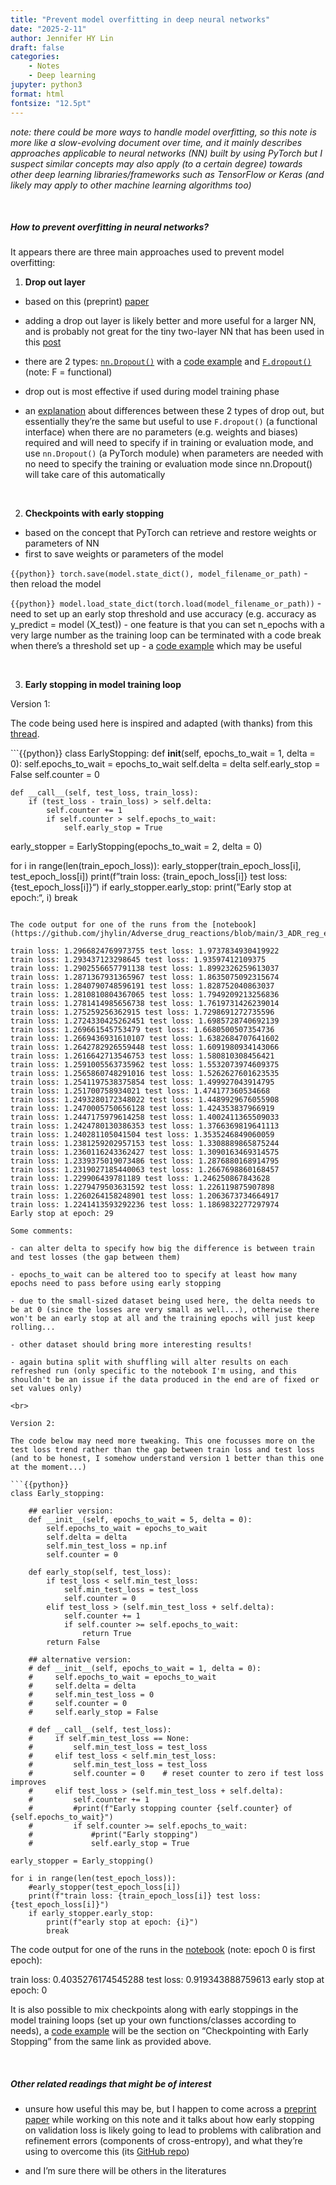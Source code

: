 ```yaml
---
title: "Prevent model overfitting in deep neural networks"
date: "2025-2-11"
author: Jennifer HY Lin
draft: false
categories: 
    - Notes
    - Deep learning
jupyter: python3
format: html
fontsize: "12.5pt"
---
```


*note: there could be more ways to handle model overfitting, so this note is more like a slow-evolving document over time, and it mainly describes approaches applicable to neural networks (NN) built by using PyTorch but I suspect similar concepts may also apply (to a certain degree) towards other deep learning libraries/frameworks such as TensorFlow or Keras (and likely may apply to other machine learning algorithms too)*

<br>

##### **How to prevent overfitting in neural networks?**

It appears there are three main approaches used to prevent model overfitting:

1. **Drop out layer**

- based on this (preprint) [paper](https://arxiv.org/abs/1207.0580)

- adding a drop out layer is likely better and more useful for a larger NN, and is probably not great for the tiny two-layer NN that has been used in this [post](https://jhylin.github.io/Data_in_life_blog/posts/22_Simple_dnn_adrs/2_ADR_regressor.html)

- there are 2 types: [`nn.Dropout()`](https://pytorch.org/docs/stable/generated/torch.nn.Dropout.html) with a [code example](https://machinelearningmastery.com/using-dropout-regularization-in-pytorch-models/) and [`F.dropout()`](https://pytorch.org/docs/stable/generated/torch.nn.functional.dropout.html) (note: F = functional)

- drop out is most effective if used during model training phase

- an [explanation](https://stackoverflow.com/a/53452827/19218378) about differences between these 2 types of drop out, but essentially they're the same but useful to use `F.dropout()` (a functional interface) when there are no parameters (e.g. weights and biases) required and will need to specify if in training or evaluation mode, and use `nn.Dropout()` (a PyTorch module) when parameters are needed with no need to specify the training or evaluation mode since nn.Dropout() will take care of this automatically

<br>

2. **Checkpoints with early stopping**

- based on the concept that PyTorch can retrieve and restore weights or parameters of NN
- first to save weights or parameters of the model

```{{python}}
torch.save(model.state_dict(), model_filename_or_path)
```
- then reload the model

```{{python}}
model.load_state_dict(torch.load(model_filename_or_path)) 
```
- need to set up an early stop threshold and use accuracy (e.g. accuracy as y_predict = model (X_test))
- one feature is that you can set n_epochs with a very large number as the training loop can be terminated with a code break when there's a threshold set up
- a [code example](https://machinelearningmastery.com/managing-a-pytorch-training-process-with-checkpoints-and-early-stopping/) which may be useful

<br>

3. **Early stopping in model training loop**

Version 1:

The code being used here is inspired and adapted (with thanks) from this [thread](https://stackoverflow.com/questions/71998978/early-stopping-in-pytorch).

```{{python}}
class EarlyStopping:
    def __init__(self, epochs_to_wait = 1, delta = 0):
        self.epochs_to_wait = epochs_to_wait
        self.delta = delta
        self.early_stop = False
        self.counter = 0

    def __call__(self, test_loss, train_loss):
        if (test_loss - train_loss) > self.delta:
            self.counter += 1
            if self.counter > self.epochs_to_wait:
                self.early_stop = True

early_stopper = EarlyStopping(epochs_to_wait = 2, delta = 0)

for i in range(len(train_epoch_loss)):
    early_stopper(train_epoch_loss[i], test_epoch_loss[i])
    print(f"train loss: {train_epoch_loss[i]} test loss: {test_epoch_loss[i]}")
    if early_stopper.early_stop:
        print("Early stop at epoch:", i)
        break
```

The code output for one of the runs from the [notebook](https://github.com/jhylin/Adverse_drug_reactions/blob/main/3_ADR_reg_early_stop.ipynb):

train loss: 1.2966824769973755 test loss: 1.9737834930419922
train loss: 1.293437123298645 test loss: 1.93597412109375
train loss: 1.2902556657791138 test loss: 1.8992326259613037
train loss: 1.2871367931365967 test loss: 1.8635075092315674
train loss: 1.2840790748596191 test loss: 1.828752040863037
train loss: 1.2810810804367065 test loss: 1.7949209213256836
train loss: 1.2781414985656738 test loss: 1.7619731426239014
train loss: 1.275259256362915 test loss: 1.7298691272735596
train loss: 1.2724330425262451 test loss: 1.6985728740692139
train loss: 1.269661545753479 test loss: 1.6680500507354736
train loss: 1.2669436931610107 test loss: 1.6382684707641602
train loss: 1.2642782926559448 test loss: 1.6091980934143066
train loss: 1.2616642713546753 test loss: 1.580810308456421
train loss: 1.2591005563735962 test loss: 1.5532073974609375
train loss: 1.2565860748291016 test loss: 1.5262627601623535
train loss: 1.2541197538375854 test loss: 1.499927043914795
train loss: 1.251700758934021 test loss: 1.474177360534668
train loss: 1.2493280172348022 test loss: 1.4489929676055908
train loss: 1.2470005750656128 test loss: 1.424353837966919
train loss: 1.2447175979614258 test loss: 1.4002411365509033
train loss: 1.2424780130386353 test loss: 1.3766369819641113
train loss: 1.240281105041504 test loss: 1.3535246849060059
train loss: 1.2381259202957153 test loss: 1.3308889865875244
train loss: 1.2360116243362427 test loss: 1.3090163469314575
train loss: 1.2339375019073486 test loss: 1.2876880168914795
train loss: 1.2319027185440063 test loss: 1.2667698860168457
train loss: 1.229906439781189 test loss: 1.246250867843628
train loss: 1.2279479503631592 test loss: 1.226119875907898
train loss: 1.2260264158248901 test loss: 1.2063673734664917
train loss: 1.2241413593292236 test loss: 1.1869832277297974
Early stop at epoch: 29

Some comments:

- can alter delta to specify how big the difference is between train and test losses (the gap between them)

- epochs_to_wait can be altered too to specify at least how many epochs need to pass before using early stopping

- due to the small-sized dataset being used here, the delta needs to be at 0 (since the losses are very small as well...), otherwise there won't be an early stop at all and the training epochs will just keep rolling...

- other dataset should bring more interesting results!

- again butina split with shuffling will alter results on each refreshed run (only specific to the notebook I'm using, and this shouldn't be an issue if the data produced in the end are of fixed or set values only)

<br>

Version 2:

The code below may need more tweaking. This one focusses more on the test loss trend rather than the gap between train loss and test loss (and to be honest, I somehow understand version 1 better than this one at the moment...)

```{{python}}
class Early_stopping:

    ## earlier version:
    def __init__(self, epochs_to_wait = 5, delta = 0):
        self.epochs_to_wait = epochs_to_wait
        self.delta = delta
        self.min_test_loss = np.inf
        self.counter = 0
    
    def early_stop(self, test_loss):
        if test_loss < self.min_test_loss: 
            self.min_test_loss = test_loss
            self.counter = 0
        elif test_loss > (self.min_test_loss + self.delta):
            self.counter += 1
            if self.counter >= self.epochs_to_wait:
                return True
        return False

    ## alternative version: 
    # def __init__(self, epochs_to_wait = 1, delta = 0):
    #     self.epochs_to_wait = epochs_to_wait
    #     self.delta = delta
    #     self.min_test_loss = 0
    #     self.counter = 0
    #     self.early_stop = False

    # def __call__(self, test_loss):
    #     if self.min_test_loss == None:
    #         self.min_test_loss = test_loss
    #     elif test_loss < self.min_test_loss:
    #         self.min_test_loss = test_loss
    #         self.counter = 0    # reset counter to zero if test loss improves
    #     elif test_loss > (self.min_test_loss + self.delta):
    #         self.counter += 1
    #         #print(f"Early stopping counter {self.counter} of {self.epochs_to_wait}")
    #         if self.counter >= self.epochs_to_wait:
    #             #print("Early stopping")
    #             self.early_stop = True

early_stopper = Early_stopping()

for i in range(len(test_epoch_loss)):
    #early_stopper(test_epoch_loss[i])
    print(f"train loss: {train_epoch_loss[i]} test loss: {test_epoch_loss[i]}")
    if early_stopper.early_stop:
        print(f"early stop at epoch: {i}")
        break
```

The code output for one of the runs in the [notebook](https://github.com/jhylin/Adverse_drug_reactions/blob/main/3_ADR_reg_early_stop.ipynb) (note: epoch 0 is first epoch):

train loss: 0.4035276174545288 test loss: 0.919343888759613
early stop at epoch: 0

It is also possible to mix checkpoints along with early stoppings in the model training loops (set up your own functions/classes according to needs), a [code example](https://machinelearningmastery.com/managing-a-pytorch-training-process-with-checkpoints-and-early-stopping/) will be the section on "Checkpointing with Early Stopping" from the same link as provided above.

<br>

##### **Other related readings that might be of interest**

* unsure how useful this may be, but I happen to come across a [preprint paper](https://arxiv.org/pdf/2501.19195) while working on this note and it talks about how early stopping on validation loss is likely going to lead to problems with calibration and refinement errors (components of cross-entropy), and what they're using to overcome this (its [GitHub repo](https://github.com/dholzmueller/probmetrics))

* and I'm sure there will be others in the literatures